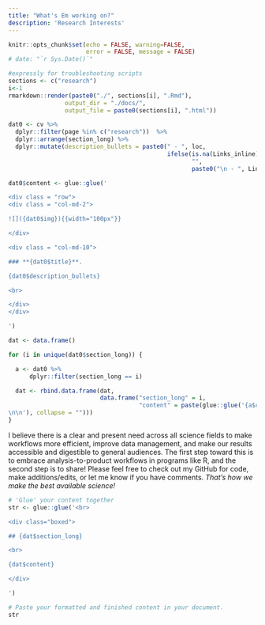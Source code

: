 ```yaml
---
title: "What's Em working on?"
description: 'Research Interests'
---
```


```r
knitr::opts_chunk$set(echo = FALSE, warning=FALSE, 
                      error = FALSE, message = FALSE)
# date: "`r Sys.Date()`"
```


```r
#expressly for troubleshooting scripts
sections <- c("research")
i<-1
rmarkdown::render(paste0("./", sections[i], ".Rmd"),
                output_dir = "./docs/",
                output_file = paste0(sections[i], ".html"))
```


```r
dat0 <- cv %>% 
  dplyr::filter(page %in% c("research"))  %>%
  dplyr::arrange(section_long) %>%
  dplyr::mutate(description_bullets = paste0(" - ", loc, 
                                             ifelse(is.na(Links_inline),
                                                    "",
                                                    paste0("\n - ", Links_inline))))

dat0$content <- glue::glue('

<div class = "row">
<div class = "col-md-2">

![]({dat0$img}){{width="100px"}}

</div>

<div class = "col-md-10">

### **{dat0$title}**. 

{dat0$description_bullets} 

<br>

</div>
</div>

')

dat <- data.frame()

for (i in unique(dat0$section_long)) {

  a <- dat0 %>%
      dplyr::filter(section_long == i)

  dat <- rbind.data.frame(dat,
                          data.frame("section_long" = i,
                                     "content" = paste(glue::glue('{a$content}
\n\n'), collapse = "")))
}

```

I believe there is a clear and present need across all science fields to make workflows more efficient, improve data management, and make our results accessible and digestible to general audiences. The first step toward this is to embrace analysis-to-product workflows in programs like R, and the second step is to share! Please feel free to check out my GitHub for code, make additions/edits, or let me know if you have comments. *That's how we make the best available science!*


```r

# 'Glue' your content together
str <- glue::glue('<br>

<div class="boxed">

## {dat$section_long}

<br>

{dat$content}

</div>

')

# Paste your formatted and finished content in your document. 
str 


```



